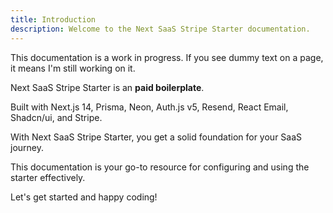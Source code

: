```yaml
---
title: Introduction
description: Welcome to the Next SaaS Stripe Starter documentation.
---
```


<Callout>

This documentation is a work in progress. If you see dummy text on a page, it means I'm still working on it.

</Callout>

Next SaaS Stripe Starter is an <b>paid boilerplate</b>.

Built with Next.js 14, Prisma, Neon, Auth.js v5, Resend, React Email, Shadcn/ui, and Stripe.

With Next SaaS Stripe Starter, you get a solid foundation for your SaaS journey.

This documentation is your go-to resource for configuring and using the starter effectively.

Let's get started and happy coding!
